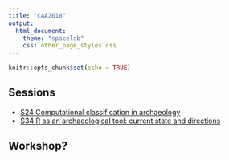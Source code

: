 ```yaml
---
title: "CAA2018"
output:
  html_document:
    theme: "spacelab"
    css: other_page_styles.css
---
```


```r
knitr::opts_chunk$set(echo = TRUE)
```

## Sessions

- [S24 Computational classification in archaeology](https://github.com/ISAAKiel/ISAAKiel.github.io/raw/master/data/Classification-session.pdf)
- [S34 R as an archaeological tool: current state and directions](https://github.com/ISAAKiel/ISAAKiel.github.io/raw/master/data/R-session.pdf)

## Workshop?


